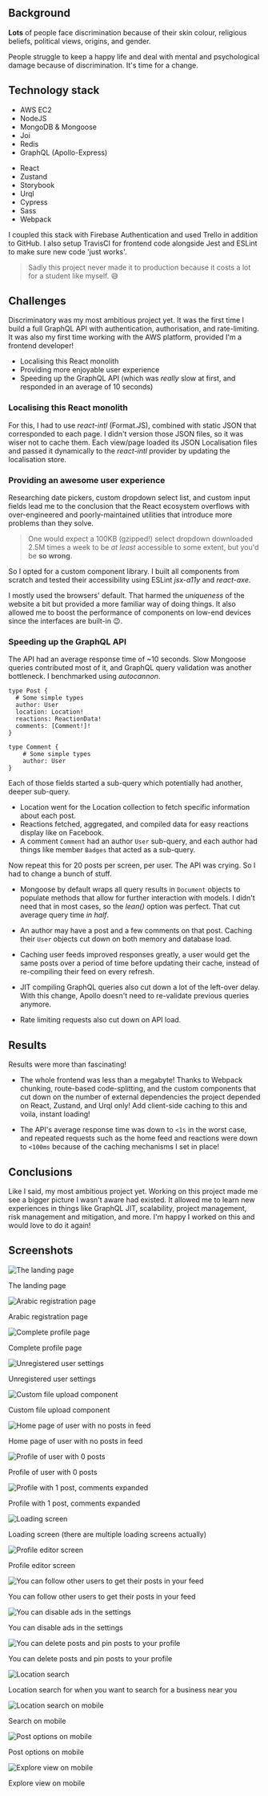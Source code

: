 
<SEO
	title='Discriminatory Network'
	path='/projects/discriminatory'
	description='A social network built against discrimination.'
/>

## Background

**Lots** of people face discrimination because of their skin colour, religious beliefs, political views, origins, and gender.

People struggle to keep a happy life and deal with mental and psychological damage because of discrimination. It's time for a change.

## Technology stack

- AWS EC2
- NodeJS
- MongoDB & Mongoose
- Joi
- Redis
- GraphQL (Apollo-Express)

* React
* Zustand
* Storybook
* Urql
* Cypress
* Sass
* Webpack

I coupled this stack with Firebase Authentication and used Trello in addition to GitHub. I also setup TravisCI for frontend code alongside Jest and ESLint to make sure new code 'just works'.

> Sadly this project never made it to production because it costs a lot for a student like myself. 😅

## Challenges

Discriminatory was my most ambitious project yet. It was the first time I build a full GraphQL API with authentication, authorisation, and rate-limiting. It was also my first time working with the AWS platform, provided I'm a frontend developer!

- Localising this React monolith
- Providing more enjoyable user experience
- Speeding up the GraphQL API (which was _really_ slow at first, and responded in an average of 10 seconds)

### Localising this React monolith

For this, I had to use _react-intl_ (Format.JS), combined with static JSON that corresponded to each page. I didn't version those JSON files, so it was wiser not to cache them. Each view/page loaded its JSON Localisation files and passed it dynamically to the _react-intl_ provider by updating the localisation store.

### Providing an awesome user experience

Researching date pickers, custom dropdown select list, and custom input fields lead me to the conclusion that the React ecosystem overflows with over-engineered and poorly-maintained utilities that introduce more problems than they solve.

> One would expect a 100KB (gzipped!) select dropdown downloaded 2.5M times a week to be _at least_ accessible to some extent, but you'd be **so wrong**.

So I opted for a custom component library. I built all components from scratch and tested their accessibility using ESLint _jsx-a11y_ and _react-axe_.

I mostly used the browsers' default. That harmed the _uniqueness_ of the website a bit but provided a more familiar way of doing things. It also allowed me to boost the performance of components on low-end devices since the interfaces are built-in 😉.

### Speeding up the GraphQL API

The API had an average response time of ~10 seconds. Slow Mongoose queries contributed most of it, and GraphQL query validation was another bottleneck. I benchmarked using _autocannon_.

```
type Post {
  # Some simple types
  author: User
  location: Location!
  reactions: ReactionData!
  comments: [Comment!]!
}

type Comment {
	# Some simple types
	author: User
}
```

Each of those fields started a sub-query which potentially had another, deeper sub-query.

- Location went for the Location collection to fetch specific information about each post.
- Reactions fetched, aggregated, and compiled data for easy reactions display like on Facebook.
- A comment `Comment` had an author `User` sub-query, and each author had things like member `Badges` that acted as a sub-query.

Now repeat this for 20 posts per screen, per user. The API was crying. So I had to change a bunch of stuff.

- Mongoose by default wraps all query results in `Document` objects to populate methods that allow for further interaction with models. I didn't need that in most cases, so the _lean()_ option was perfect. That cut average query time _in half_.

- An author may have a post and a few comments on that post. Caching their `User` objects cut down on both memory and database load.

- Caching user feeds improved responses greatly, a user would get the same posts over a period of time before updating their cache, instead of re-compiling their feed on every refresh.

- JIT compiling GraphQL queries also cut down a lot of the left-over delay. With this change, Apollo doesn't need to re-validate previous queries anymore.

- Rate limiting requests also cut down on API load.

## Results

Results were more than fascinating!

- The whole frontend was less than a megabyte! Thanks to Webpack chunking, route-based code-splitting, and the custom components that cut down on the number of external dependencies the project depended on React, Zustand, and Urql only! Add client-side caching to this and voila, instant loading!

- The API's average response time was down to `<1s` in the worst case, and repeated requests such as the home feed and reactions were down to `<100ms` because of the caching mechanisms I set in place!

## Conclusions

Like I said, my most ambitious project yet. Working on this project made me see a bigger picture I wasn't aware had existed. It allowed me to learn new experiences in things like GraphQL JIT, scalability, project management, risk management and mitigation, and more. I'm happy I worked on this and would love to do it again!

## Screenshots

<p align='center' style={{align: 'center'}}>

![The landing page](/discriminatory/1.png)

The landing page

![Arabic registration page](/discriminatory/4.png)

Arabic registration page

![Complete profile page](/discriminatory/6.png)

Complete profile page

![Unregistered user settings](/discriminatory/8.png)

Unregistered user settings

![Custom file upload component](/discriminatory/9.png)

Custom file upload component

![Home page of user with no posts in feed](/discriminatory/10.png)

Home page of user with no posts in feed

![Profile of user with 0 posts](/discriminatory/11.png)

Profile of user with 0 posts

![Profile with 1 post, comments expanded](/discriminatory/12.png)

Profile with 1 post, comments expanded

![Loading screen](/discriminatory/13.png)

Loading screen (there are multiple loading screens actually)

![Profile editor screen](/discriminatory/14.png)

Profile editor screen

![You can follow other users to get their posts in your feed](/discriminatory/16.png)

You can follow other users to get their posts in your feed

![You can disable ads in the settings](/discriminatory/18.png)

You can disable ads in the settings

![You can delete posts and pin posts to your profile](/discriminatory/20.png)

You can delete posts and pin posts to your profile

![Location search](/discriminatory/20.png)

Location search for when you want to search for a business near you

![Location search on mobile](/discriminatory/22.png)

Search on mobile

![Post options on mobile](/discriminatory/23.png)

Post options on mobile

![Explore view on mobile](/discriminatory/24.png)

Explore view on mobile

</p>
